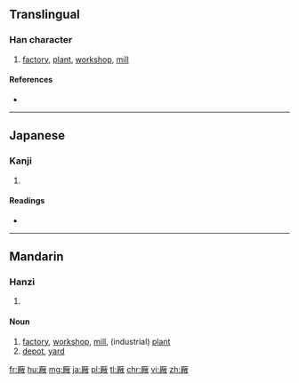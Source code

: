 {{also|廠}}
==Translingual==

{{Han compound|敞|厂|c1=p|c2=s|ls=psc}}

===Han character===
{{Han char|rn=27|rad=厂|as=12|sn=14|four=|canj=一火月大 (MFBK), X一火月大 (XMFBK)|ids=⿸[[厂]][[敞]]}}

# [[factory]], [[plant]], [[workshop]], [[mill]]

====References====
* {{Han ref|kx=0163.041|dkj=03034|dj=0371.050|hdz=10078.020|uh=53B0|ud=21424}}

----

==Japanese==

===Kanji===
{{ja-kanji|grade=|rs=厂12}}

# {{defn|lang=ja|sort=厂12}}

====Readings====
* {{ja-readings|on=[[しょう]] (shō)|kun=[[うまや]] (umaya)}}

----

==Mandarin==

===Hanzi===
{{cmn-hanzi|pin=[[chǎng]] ([[chang3]])|wg=ch'ang<sup>3</sup>}}

# {{defn|lang=cmn|sort=厂12}}

====Noun====
{{cmn-noun|t|sim=厂|pin=chǎng|pint=chang3}}

# [[factory]], [[workshop]], [[mill]], (industrial) [[plant]]
# [[depot]], [[yard]]

[[fr:厰]]
[[hu:厰]]
[[mg:厰]]
[[ja:厰]]
[[pl:厰]]
[[tl:厰]]
[[chr:厰]]
[[vi:厰]]
[[zh:厰]]